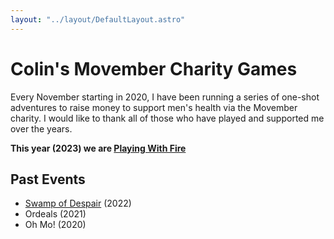 ```yaml
---
layout: "../layout/DefaultLayout.astro"
---
```



# Colin's Movember Charity Games

Every November starting in 2020, I have been running a series of one-shot adventures to raise money to support men's health via the Movember charity. I would like to thank all of those who have played and supported me over the years.

**This year (2023) we are [Playing With Fire](/2023/)**

## Past Events

- [Swamp of Despair](/2022/) (2022)
- Ordeals (2021)
- Oh Mo! (2020)